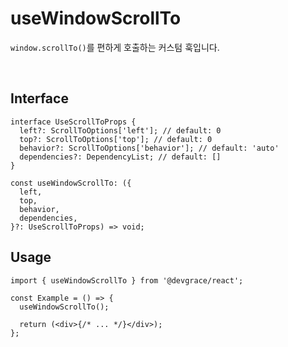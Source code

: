 # useWindowScrollTo

`window.scrollTo()`를 편하게 호출하는 커스텀 훅입니다.

<br />

## Interface
```tsx
interface UseScrollToProps {
  left?: ScrollToOptions['left']; // default: 0
  top?: ScrollToOptions['top']; // default: 0
  behavior?: ScrollToOptions['behavior']; // default: 'auto'
  dependencies?: DependencyList; // default: []
}

const useWindowScrollTo: ({
  left,
  top,
  behavior,
  dependencies,
}?: UseScrollToProps) => void;
```

## Usage
```tsx
import { useWindowScrollTo } from '@devgrace/react';

const Example = () => {
  useWindowScrollTo();

  return (<div>{/* ... */}</div>);
};
```
